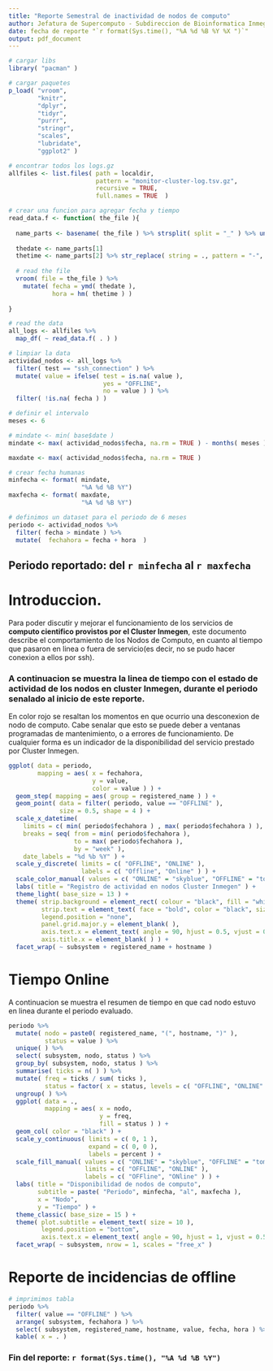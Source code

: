 ```yaml
---
title: "Reporte Semestral de inactividad de nodos de computo"
author: Jefatura de Supercomputo - Subdireccion de Bioinformatica Inmegen
date: fecha de reporte "`r format(Sys.time(), "%A %d %B %Y %X ")`"
output: pdf_document
---
```

```r
# cargar libs
library( "pacman" )

# cargar paquetes
p_load( "vroom",
        "knitr",
        "dplyr",
        "tidyr",
        "purrr",
        "stringr",
        "scales",
        "lubridate",
        "ggplot2" )

# encontrar todos los logs.gz
allfiles <- list.files( path = localdir,
                        pattern = "monitor-cluster-log.tsv.gz",
                        recursive = TRUE,
                        full.names = TRUE  )

# crear una funcion para agregar fecha y tiempo
read_data.f <- function( the_file ){
  
  name_parts <- basename( the_file ) %>% strsplit( split = "_" ) %>% unlist( )
  
  thedate <- name_parts[1]
  thetime <- name_parts[2] %>% str_replace( string = ., pattern = "-", replacement = ":" )
  
  # read the file
  vroom( file = the_file ) %>% 
    mutate( fecha = ymd( thedate ),
            hora = hm( thetime ) )
  
}

# read the data
all_logs <- allfiles %>% 
  map_df( ~ read_data.f( . ) )

# limpiar la data
actividad_nodos <- all_logs %>% 
  filter( test == "ssh_connection" ) %>% 
  mutate( value = ifelse( test = is.na( value ),
                          yes = "OFFLINE",
                          no = value ) ) %>% 
  filter( !is.na( fecha ) )

# definir el intervalo
meses <- 6

# mindate <- min( base$date )
mindate <- max( actividad_nodos$fecha, na.rm = TRUE ) - months( meses ) # usar para mostrar siempre los ultimos seis meses

maxdate <- max( actividad_nodos$fecha, na.rm = TRUE )

# crear fecha humanas
minfecha <- format( mindate,
                    "%A %d %B %Y")
maxfecha <- format( maxdate,
                    "%A %d %B %Y")

# definimos un dataset para el periodo de 6 meses
periodo <- actividad_nodos %>% 
  filter( fecha > mindate ) %>% 
  mutate(  fechahora = fecha + hora  )

```

## Periodo reportado: del `r minfecha` al `r maxfecha`

# Introduccion.
Para poder discutir y mejorar el funcionamiento de los servicios de **computo cientifico provistos por el Cluster Inmegen**, este documento describe el comportamiento de los Nodos de Computo, en cuanto al tiempo que pasaron en linea o fuera de servicio(es decir, no se pudo hacer conexion a ellos por ssh).

### A continuacion se muestra la linea de tiempo con el estado de actividad de los nodos en cluster Inmegen, durante el periodo senalado al inicio de este reporte.

En color rojo se resaltan los momentos en que ocurrio una desconexion de nodo de computo. Cabe senalar que esto se puede deber a ventanas programadas de mantenimiento, o a errores de funcionamiento. De cualquier forma es un indicador de la disponibilidad del servicio prestado por Cluster Inmegen.  

```r
ggplot( data = periodo,
        mapping = aes( x = fechahora,
                       y = value,
                       color = value ) ) +
  geom_step( mapping = aes( group = registered_name ) ) +
  geom_point( data = filter( periodo, value == "OFFLINE" ),
              size = 0.5, shape = 4 ) +
  scale_x_datetime( 
    limits = c( min( periodo$fechahora ) , max( periodo$fechahora ) ),
    breaks = seq( from = min( periodo$fechahora ),
                  to = max( periodo$fechahora ),
                  by = "week" ),
    date_labels = "%d %b %Y" ) +
  scale_y_discrete( limits = c( "OFFLINE", "ONLINE" ),
                    labels = c( "Offline", "Online" ) ) +
  scale_color_manual( values = c( "ONLINE" = "skyblue", "OFFLINE" = "tomato" ) ) +
  labs( title = "Registro de actividad en nodos Cluster Inmegen" ) +
  theme_light( base_size = 13 ) +
  theme( strip.background = element_rect( colour = "black", fill = "white" ),
         strip.text = element_text( face = "bold", color = "black", size = 5 ),
         legend.position = "none",
         panel.grid.major.y = element_blank( ),
         axis.text.x = element_text( angle = 90, hjust = 0.5, vjust = 0.5, size = 5 ),
         axis.title.x = element_blank( ) ) +
  facet_wrap( ~ subsystem + registered_name + hostname )

```

# Tiempo Online  

A continuacion se muestra el resumen de tiempo en que cad nodo estuvo en linea durante el periodo evaluado.

```r
periodo %>% 
  mutate( nodo = paste0( registered_name, "(", hostname, ")" ),
          status = value ) %>% 
  unique( ) %>% 
  select( subsystem, nodo, status ) %>% 
  group_by( subsystem, nodo, status ) %>%
  summarise( ticks = n( ) ) %>% 
  mutate( freq = ticks / sum( ticks ),
          status = factor( x = status, levels = c( "OFFLINE", "ONLINE" ) ) ) %>% 
  ungroup( ) %>% 
  ggplot( data = .,
          mapping = aes( x = nodo,
                         y = freq,
                         fill = status ) ) +
  geom_col( color = "black" ) +
  scale_y_continuous( limits = c( 0, 1 ),
                      expand = c( 0, 0 ),
                      labels = percent ) +
  scale_fill_manual( values = c( "ONLINE" = "skyblue", "OFFLINE" = "tomato" ),
                     limits = c( "OFFLINE", "ONLINE" ),
                     labels = c( "OFFline", "ONline" ) ) +
  labs( title = "Disponibilidad de nodos de computo",
        subtitle = paste( "Periodo", minfecha, "al", maxfecha ),
        x = "Nodo",
        y = "Tiempo" ) +
  theme_classic( base_size = 15 ) +
  theme( plot.subtitle = element_text( size = 10 ),
         legend.position = "bottom",
         axis.text.x = element_text( angle = 90, hjust = 1, vjust = 0.5 )) +
  facet_wrap( ~ subsystem, nrow = 1, scales = "free_x" )

```

# Reporte de incidencias de offline
```r
# imprimimos tabla
periodo %>%
  filter( value == "OFFLINE" ) %>% 
  arrange( subsystem, fechahora ) %>% 
  select( subsystem, registered_name, hostname, value, fecha, hora ) %>% 
  kable( x = . )

```

### Fin del reporte: `r format(Sys.time(), "%A %d %B %Y")`